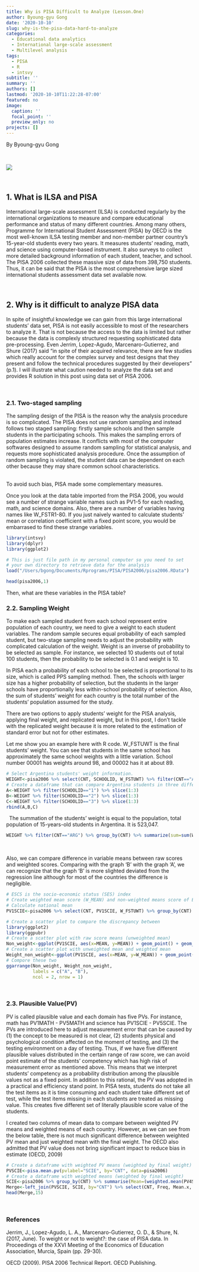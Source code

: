 ```yaml
---
title: Why is PISA Difficult to Analyze (Lesson.One)
author: Byoung-gyu Gong
date: '2020-10-10'
slug: why-is-the-pisa-data-hard-to-analyze
categories:
  - Educational data analytics
  - International large-scale assessment
  - Multilevel analysis
tags:
  - PISA
  - R
  - intsvy
subtitle: ''
summary: ''
authors: []
lastmod: '2020-10-10T11:22:28-07:00'
featured: no
image:
  caption: ''
  focal_point: ''
  preview_only: no
projects: []
---
```

By Byoung-gyu Gong

&nbsp;

![](/post/Why-PISA-is-difficult-to-analyze/featured.png)

&nbsp;

## **1. What is ILSA and PISA**

International large-scale assessment (ILSA) is conducted regularly by the international organizations to measure and compare educational performance and status of many different countries. Among many others, Programme for International Student Assessment (PISA) by OECD is the most well-known ILSA testing member and non-member partner country's 15-year-old students every two years. It measures students' reading, math, and science using computer-based instrument. It also surveys to collect more detailed background information of each student, teacher, and school. The PISA 2006 collected these massive size of data from 398,750 students. Thus, it can be said that the PISA is the most comprehensive large sized international students assessment data set available now. 

&nbsp;

## **2. Why is it difficult to analyze PISA data**

In spite of insightful knowledge we can gain from this large international students' data set, PISA is not easily accessible to most of the researchers to analyze it. That is not because the access to the data is limited but rather because the data is complexly structured requesting sophisticated data pre-processing. Even Jerrim, Lopez-Agudo, Marcenaro-Gutierrez, and Shure (2017) said "in spite of their acquired relevance, there are few studies which really account for the complex survey and test designs that they present and follow the technical procedures suggested by their developers" (p.1). I will illustrate what caution needed to analyze the data set and provides R solution in this post using data set of PISA 2006.

&nbsp;

###   **2.1. Two-staged sampling**

The sampling design of the PISA is the reason why the analysis procedure is so complicated. The PISA does not use random sampling and instead follows two staged sampling: firstly sample schools and then sample students in the participating schools. This makes the sampling errors of population estimates increase. It conflicts with most of the computer softwares designed to assume random sampling for statistical analysis, and requests more sophisticated analysis procedure. Once the assumption of random sampling is violated, the student data can be dependent on each other because they may share common school characteristics.  
&nbsp;

To avoid such bias, PISA made some complementary measures.
&nbsp;

Once you look at the data table imported from the PISA 2006, you would see a number of strange variable names such as PV1-5 for each reading, math, and science domains. Also, there are a number of variables having names like W_FSTR1-80. If you just naively wanted to calculate students' mean or correlation coefficient with a fixed point score, you would be embarrased to find these strange variables. 
```r
library(intsvy)
library(dplyr)
library(ggplot2)
```

```r
# This is just file path in my personal computer so you need to set
# your own directory to retrieve data for the analysis
load("/Users/bgong/Documents/Rprograms/PISA/PISA2006/pisa2006.RData")
```
```r
head(pisa2006,1)
```


Then, what are these variables in the PISA table?
&nbsp;

###   **2.2. Sampling Weight**

To make each sampled student from each school represent entire population of each country, we need to give a weight to each student variables. The random sample secures equal probability of each sampled student, but two-stage sampling needs to adjust the probability with complicated calculation of the weight. Weight is an inverse of probability to be selected as sample. For instance, we selected 10 students out of total 100 students, then the probability to be selected is 0.1 and weight is 10. 
&nbsp;

In PISA each a probability of each school to be selected is proportional to its size, which is called PPS sampling method. Then, the schools with larger size has a higher probability of selection, but the students in the larger schools have proportionally less within-school probability of selection. Also, the sum of students' weight for each country is the total number of the students' population assumed for the study. 
&nbsp;

There are two options to apply students' weight for the PISA analysis, applying final weight, and replicated weight, but in this post, I don't tackle with the replicated weight because it is more related to the estimation of standard error but not for other estimates.
&nbsp;

Let me show you an example here with R code. W_FSTUWT is the final students' weight. You can see that students in the same school has approximately the same school weights with a little variation. School number 00001 has weights around 98, and 00002 has it at about 89.
```r
# Select Argentina students' weight information.
WEIGHT<-pisa2006 %>% select(CNT, SCHOOLID, W_FSTUWT) %>% filter(CNT=="ARG")
# Create a dataframe that can compare Argentina students in three different schools
A<-WEIGHT %>% filter(SCHOOLID=="1") %>% slice(1:3)
B<-WEIGHT %>% filter(SCHOOLID=="2") %>% slice(1:3)
C<-WEIGHT %>% filter(SCHOOLID=="3") %>% slice(1:3)
rbind(A,B,C)
```
&nbsp;
The summation of the students' weight is equal to the population, total population of 15-years-old students in Argentina. It is 523,047.
```r
WEIGHT %>% filter(CNT=="ARG") %>% group_by(CNT) %>% summarize(sum=sum(W_FSTUWT))
```
&nbsp;

Also, we can compare difference in variable means between raw scores and weighted scores. Comparing with the graph 'B' with the graph 'A', we can recognize that the graph 'B' is more slighted deviated from the regression line although for most of the countries the difference is negligible.
```r
# ESCS is the socio-economic status (SES) index
# Create weighted mean score (W_MEAN) and non-weighted means score of ESCS
# Calculate national mean
PV1SCIE<-pisa2006 %>% select(CNT, PV1SCIE, W_FSTUWT) %>% group_by(CNT) %>%  mutate(W_MEAN=weighted.mean(PV1SCIE,W_FSTUWT, na.rm=TRUE), MEAN=mean(PV1SCIE, na.rm=TRUE)) %>% ungroup() %>% select(CNT, W_MEAN, MEAN) %>% unique()

# Create a scatter plot to compare the discrepancy between 
library(ggplot2)
library(ggpubr)
# Create a scatter plot with raw score means (unweighted mean)
Non_weight<-ggplot(PV1SCIE, aes(x=MEAN, y=MEAN)) + geom_point() + geom_text(data=PV1SCIE, aes(label=CNT), position=position_jitter(width=0.1,height=0.1), size=3) + geom_smooth(method=lm, se=TRUE)+stat_cor(method = "pearson")
# Create a scatter plot with unweighted mean and weighted mean
Weight_non_weight<-ggplot(PV1SCIE, aes(x=MEAN, y=W_MEAN)) + geom_point() + geom_text(data=PV1SCIE, aes(label=CNT), position=position_jitter(width=0.1,height=0.1), size=3) + geom_smooth(method=lm, se=TRUE)+stat_cor(method = "pearson")
# Compore these two
ggarrange(Non_weight, Weight_non_weight, 
          labels = c("A", "B"),
          ncol = 2, nrow = 1)
```
&nbsp;

###   **2.3. Plausible Value(PV)**

PV is called plausible value and each domain has five PVs. For instance, math has PV1MATH - PV5MATH and science has PV1SCIE - PV5SCIE. The PVs are introduced here to adjust measurement error that can be caused by (1) the concept to be measured is not clear, (2) students physical and psychological condition affected on the moment of testing, and (3) the testing environment on a day of testing. Thus, if we have five different plausible values distributed in the certain range of raw score, we can avoid point estimate of the students' competency which has high risk of measurement error as mentioned above. This means that we interpret students' competency as a probability distribution among the plausible values not as a fixed point. In addition to this rational, the PV was adopted in a practical and efficiency stand point. In PISA tests, students do not take all the test items as it is time consuming and each student take different set of test, while the test items missing in each students are treated as missing value. This creates five different set of literally plausible score value of the students.
&nbsp;

I created two columns of mean data to compare between weighted PV means and weighted means of each country. However, as we can see from the below table, there is not much significant difference between weighted PV mean and just weighted mean with the final weight. The OECD also admitted that PV value does not bring significant impact to reduce bias in estimate (OECD, 2009)
```r
# Create a dataframe with weighted PV means (weighted by final weight)
PVSCIE<-pisa.mean.pv(pvlabel="SCIE", by="CNT", data=pisa2006)
# Create a dataframe with weighted means (weighted by final weight)
SCIE<-pisa2006 %>% group_by(CNT) %>% summarise(Mean=(weighted.mean(PV4SCIE,W_FSTUWT, na.rm=TRUE))) %>% mutate(Mean=round(Mean, 2))
Merge<-left_join(PVSCIE, SCIE, by="CNT") %>% select(CNT, Freq, Mean.x, Mean.y) %>% rename(PVmean="Mean.x", Rawmean="Mean.y")
head(Merge,15)
```
&nbsp;

### **References**
Jerrim, J., Lopez-Agudo, L. A., Marcenaro-Gutierrez, O. D., & Shure, N. (2017, June). To weight or not to weight?: the case of PISA data. In Proceedings of the XXVI Meeting of the Economics of Education Association, Murcia, Spain (pp. 29-30).

OECD (2009). PISA 2006 Technical Report. OECD Publishing.
